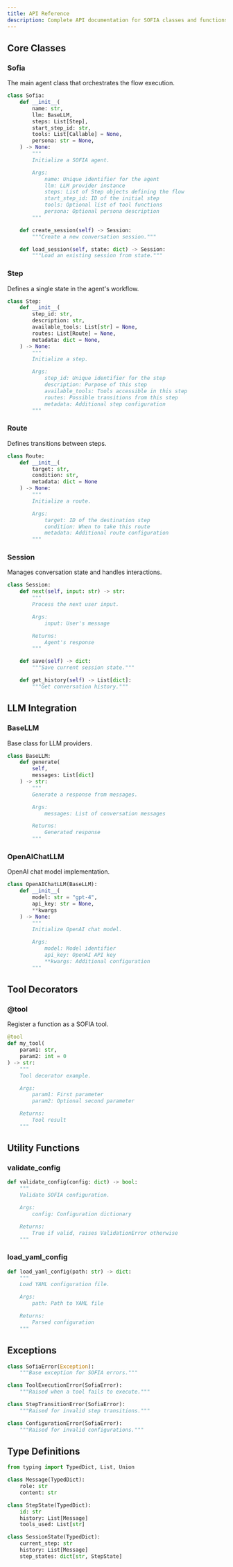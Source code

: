 ```yaml
---
title: API Reference
description: Complete API documentation for SOFIA classes and functions
---
```


## Core Classes

### Sofia

The main agent class that orchestrates the flow execution.

```python
class Sofia:
    def __init__(
        name: str,
        llm: BaseLLM,
        steps: List[Step],
        start_step_id: str,
        tools: List[Callable] = None,
        persona: str = None,
    ) -> None:
        """
        Initialize a SOFIA agent.

        Args:
            name: Unique identifier for the agent
            llm: LLM provider instance
            steps: List of Step objects defining the flow
            start_step_id: ID of the initial step
            tools: Optional list of tool functions
            persona: Optional persona description
        """

    def create_session(self) -> Session:
        """Create a new conversation session."""

    def load_session(self, state: dict) -> Session:
        """Load an existing session from state."""
```

### Step

Defines a single state in the agent's workflow.

```python
class Step:
    def __init__(
        step_id: str,
        description: str,
        available_tools: List[str] = None,
        routes: List[Route] = None,
        metadata: dict = None,
    ) -> None:
        """
        Initialize a step.

        Args:
            step_id: Unique identifier for the step
            description: Purpose of this step
            available_tools: Tools accessible in this step
            routes: Possible transitions from this step
            metadata: Additional step configuration
        """
```

### Route

Defines transitions between steps.

```python
class Route:
    def __init__(
        target: str,
        condition: str,
        metadata: dict = None
    ) -> None:
        """
        Initialize a route.

        Args:
            target: ID of the destination step
            condition: When to take this route
            metadata: Additional route configuration
        """
```

### Session

Manages conversation state and handles interactions.

```python
class Session:
    def next(self, input: str) -> str:
        """
        Process the next user input.

        Args:
            input: User's message

        Returns:
            Agent's response
        """

    def save(self) -> dict:
        """Save current session state."""

    def get_history(self) -> List[dict]:
        """Get conversation history."""
```

## LLM Integration

### BaseLLM

Base class for LLM providers.

```python
class BaseLLM:
    def generate(
        self,
        messages: List[dict]
    ) -> str:
        """
        Generate a response from messages.

        Args:
            messages: List of conversation messages

        Returns:
            Generated response
        """
```

### OpenAIChatLLM

OpenAI chat model implementation.

```python
class OpenAIChatLLM(BaseLLM):
    def __init__(
        model: str = "gpt-4",
        api_key: str = None,
        **kwargs
    ) -> None:
        """
        Initialize OpenAI chat model.

        Args:
            model: Model identifier
            api_key: OpenAI API key
            **kwargs: Additional configuration
        """
```

## Tool Decorators

### @tool

Register a function as a SOFIA tool.

```python
@tool
def my_tool(
    param1: str,
    param2: int = 0
) -> str:
    """
    Tool decorator example.

    Args:
        param1: First parameter
        param2: Optional second parameter

    Returns:
        Tool result
    """
```

## Utility Functions

### validate_config

```python
def validate_config(config: dict) -> bool:
    """
    Validate SOFIA configuration.

    Args:
        config: Configuration dictionary

    Returns:
        True if valid, raises ValidationError otherwise
    """
```

### load_yaml_config

```python
def load_yaml_config(path: str) -> dict:
    """
    Load YAML configuration file.

    Args:
        path: Path to YAML file

    Returns:
        Parsed configuration
    """
```

## Exceptions

```python
class SofiaError(Exception):
    """Base exception for SOFIA errors."""

class ToolExecutionError(SofiaError):
    """Raised when a tool fails to execute."""

class StepTransitionError(SofiaError):
    """Raised for invalid step transitions."""

class ConfigurationError(SofiaError):
    """Raised for invalid configurations."""
```

## Type Definitions

```python
from typing import TypedDict, List, Union

class Message(TypedDict):
    role: str
    content: str

class StepState(TypedDict):
    id: str
    history: List[Message]
    tools_used: List[str]

class SessionState(TypedDict):
    current_step: str
    history: List[Message]
    step_states: dict[str, StepState]
```
